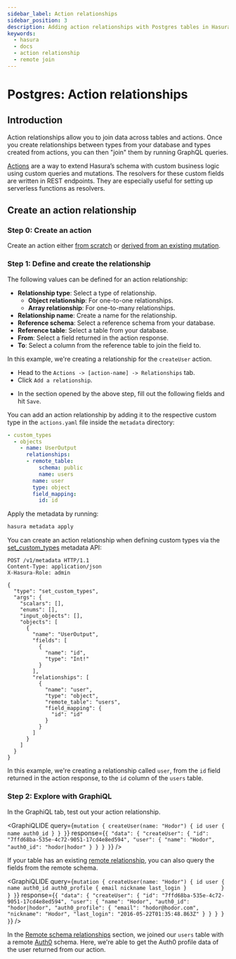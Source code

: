```yaml
---
sidebar_label: Action relationships
sidebar_position: 3
description: Adding action relationships with Postgres tables in Hasura
keywords:
  - hasura
  - docs
  - action relationship
  - remote join
---
```



# Postgres: Action relationships

## Introduction

Action relationships allow you to join data across tables and actions.
Once you create relationships between types from your database and types
created from actions, you can then "join" them by running GraphQL
queries.

[Actions](/graphql/core/actions/index.mdx) are a way to extend Hasura’s schema with custom
business logic using custom queries and mutations. The resolvers for
these custom fields are written in REST endpoints. They are especially
useful for setting up serverless functions as resolvers.

## Create an action relationship

### Step 0: Create an action

Create an action either [from scratch](/graphql/core/actions/create.mdx) or
[derived from an existing mutation](/graphql/core/actions/derive.mdx).

### Step 1: Define and create the relationship

The following values can be defined for an action relationship:

- **Relationship type**: Select a type of relationship.
  - **Object relationship**: For one-to-one relationships.
  - **Array relationship**: For one-to-many relationships.
- **Relationship name**: Create a name for the relationship.
- **Reference schema**: Select a reference schema from your database.
- **Reference table**: Select a table from your database.
- **From**: Select a field returned in the action response.
- **To**: Select a column from the reference table to join the field
  to.

In this example, we're creating a relationship for the `createUser`
action.

<Tabs className="api-tabs">
<TabItem value="console" label="Console">

- Head to the `Actions -> [action-name] -> Relationships` tab.
- Click `Add a relationship`.

<Thumbnail
  src="/img/graphql/core/schema/add-action-relationship.png"
  alt="Opening the action relationship section"
  width="600px"
/>

- In the section opened by the above step, fill out the following
  fields and hit `Save`.

<Thumbnail
  src="/img/graphql/core/schema/define-action-relationship.png"
  alt="Defining the relationship"
  width="700px"
/>

</TabItem>
<TabItem value="cli" label="CLI">

You can add an action relationship by adding it to the respective custom
type in the `actions.yaml` file inside the `metadata` directory:

```yaml {4-11}
- custom_types
  - objects
    - name: UserOutput
      relationships:
      - remote_table:
          schema: public
          name: users
        name: user
        type: object
        field_mapping:
          id: id
```

Apply the metadata by running:

```bash
hasura metadata apply
```

</TabItem>
<TabItem value="api" label="API">

You can create an action relationship when defining custom types via the [set_custom_types](/graphql/core/api-reference/metadata-api/custom-types.mdx#metadata-set-custom-types) metadata API:

```http {20-29}
POST /v1/metadata HTTP/1.1
Content-Type: application/json
X-Hasura-Role: admin

{
  "type": "set_custom_types",
  "args": {
    "scalars": [],
    "enums": [],
    "input_objects": [],
    "objects": [
      {
        "name": "UserOutput",
        "fields": [
          {
            "name": "id",
            "type": "Int!"
          }
        ],
        "relationships": [
          {
            "name": "user",
            "type": "object",
            "remote_table": "users",
            "field_mapping": {
              "id": "id"
            }
          }
        ]
      }
    ]
  }
}
```

</TabItem>
</Tabs>

In this example, we're creating a relationship called `user`, from the
`id` field returned in the action response, to the `id` column of the
`users` table.

### Step 2: Explore with GraphiQL

In the GraphiQL tab, test out your action relationship.

<GraphiQLIDE
  query={`mutation {
  createUser(name: "Hodor") {
    id
    user {
      name
      auth0_id
    }
  }
}`}
  response={`{
  "data": {
    "createUser": {
      "id": "7ffd68ba-535e-4c72-9051-17cd4e8ed594",
      "user": {
        "name": "Hodor",
        "auth0_id": "hodor|hodor"
      }
    }
  }
}`}
/>

If your table has an existing
[remote relationship](/graphql/core/databases/postgres/schema/remote-relationships/remote-schema-relationships.mdx), you can also
query the fields from the remote schema.

<GraphiQLIDE
  query={`mutation {
  createUser(name: "Hodor") {
    id
    user {
      name
      auth0_id
      auth0_profile {
        email
        nickname
        last_login
      }          
    }
  }
}`}
  response={`{
  "data": {
    "createUser": {
      "id": "7ffd68ba-535e-4c72-9051-17cd4e8ed594",
      "user": {
        "name": "Hodor",
        "auth0_id": "hodor|hodor",
        "auth0_profile": {
          "email": "hodor@hodor.com",
          "nickname": "Hodor",
          "last_login": "2016-05-22T01:35:48.863Z"
        }
      }
    }
  }
}`}
/>

In the [Remote schema relationships](/graphql/core/databases/postgres/schema/remote-relationships/remote-schema-relationships.mdx)
section, we joined our `users` table with a remote
[Auth0](https://auth0.com/) schema. Here, we're able to get the Auth0
profile data of the user returned from our action.
